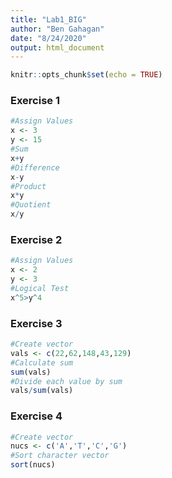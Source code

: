 ```yaml
---
title: "Lab1_BIG"
author: "Ben Gahagan"
date: "8/24/2020"
output: html_document
---
```


```r
knitr::opts_chunk$set(echo = TRUE)
```

### Exercise 1
```r
#Assign Values
x <- 3
y <- 15
#Sum
x+y
#Difference
x-y
#Product
x*y
#Quotient
x/y
```

### Exercise 2
```r
#Assign Values
x <- 2
y <- 3
#Logical Test
x^5>y^4
```

### Exercise 3
```r
#Create vector
vals <- c(22,62,148,43,129)
#Calculate sum
sum(vals)
#Divide each value by sum
vals/sum(vals)
```
### Exercise 4
```r
#Create vector
nucs <- c('A','T','C','G')
#Sort character vector
sort(nucs)
```
